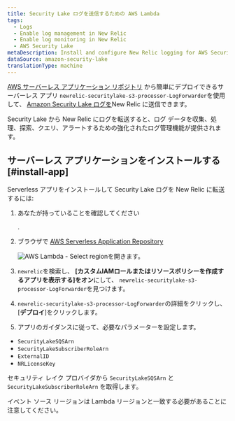 ```yaml
---
title: Security Lake ログを送信するための AWS Lambda
tags:
  - Logs
  - Enable log management in New Relic
  - Enable log monitoring in New Relic
  - AWS Security Lake
metaDescription: Install and configure New Relic logging for AWS Security Lake
dataSource: amazon-security-lake
translationType: machine
---
```



[AWS サーバーレス アプリケーション リポジトリ](https://serverlessrepo.aws.amazon.com/applications) から簡単にデプロイできるサーバーレス アプリ `newrelic-securitylake-s3-processor-LogForwarder`を使用して、 [Amazon Security Lake ログを](https://docs.aws.amazon.com/security-lake/latest/userguide/internal-sources.html)New Relic に送信できます。

Security Lake から New Relic にログを転送すると、ログ データを収集、処理、探索、クエリ、アラートするための強化されたログ管理機能が提供されます。

## サーバーレス アプリケーションをインストールする [#install-app]

Serverless アプリをインストールして Security Lake ログを New Relic に転送するには:

1. あなたが持っていることを確認してください

   <InlinePopover type="licenseKey"/>

   .

2. ブラウザで [AWS Serverless Application Repository](https://serverlessrepo.aws.amazon.com/applications)

   <img title="AWS Lambda - Select region" alt="AWS Lambda - Select region" src={serverlessAWSLambdaSelectRegion}>を開きます。</img>

3. `newrelic`を検索し、 **\[カスタムIAMロールまたはリソースポリシーを作成するアプリを表示する]をオン**にして、 `newrelic-securitylake-s3-processor-LogForwarder`を見つけます。

4. `newrelic-securitylake-s3-processor-LogForwarder`の詳細をクリックし、\[**デプロイ**]をクリックします。

5. アプリのガイダンスに従って、必要なパラメーターを設定します。

* `SecurityLakeSQSArn`
* `SecurityLakeSubscriberRoleArn`
* `ExternalID`
* `NRLicenseKey`

セキュリティ レイク プロバイダから `SecurityLakeSQSArn` と `SecurityLakeSubscriberRoleArn` を取得します。

イベント ソース リージョンは Lambda リージョンと一致する必要があることに注意してください。